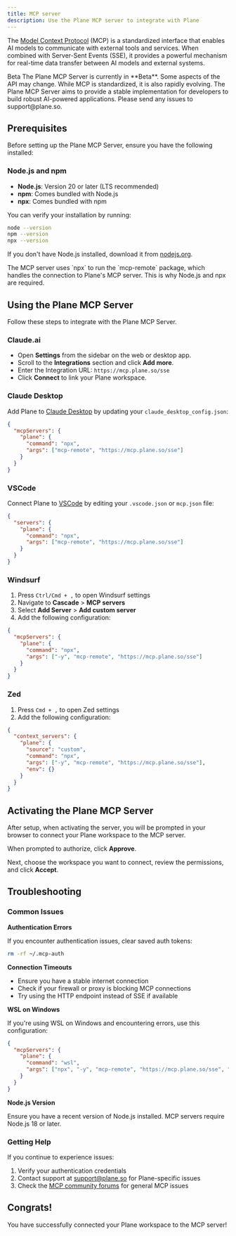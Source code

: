 ```yaml
---
title: MCP server
description: Use the Plane MCP server to integrate with Plane
---
```


The [Model Context Protocol](https://modelcontextprotocol.io/overview) (MCP) is a
standardized interface that enables AI models to communicate with external tools and
services. When combined with Server-Sent Events (SSE), it provides a powerful
mechanism for real-time data transfer between AI models and external systems.

<Note> 
Beta
The Plane MCP Server is currently in **Beta**. Some aspects of the API may change.
While MCP is standardized, it is also rapidly evolving. The Plane MCP Server aims to
provide a stable implementation for developers to build robust AI-powered
applications. Please send any issues to support@plane.so.
</Note>

## Prerequisites

Before setting up the Plane MCP Server, ensure you have the following installed:

### Node.js and npm
- **Node.js**: Version 20 or later (LTS recommended)
- **npm**: Comes bundled with Node.js
- **npx**: Comes bundled with npm

You can verify your installation by running:
```bash
node --version
npm --version
npx --version
```

If you don't have Node.js installed, download it from [nodejs.org](https://nodejs.org/).

<Note>
The MCP server uses `npx` to run the `mcp-remote` package, which handles the connection to Plane's MCP server. This is why Node.js and npx are required.
</Note>

## Using the Plane MCP Server

Follow these steps to integrate with the Plane MCP Server.

### Claude.ai

- Open **Settings** from the sidebar on the web or desktop app.
- Scroll to the **Integrations** section and click **Add more**.
- Enter the Integration URL: `https://mcp.plane.so/sse`
- Click **Connect** to link your Plane workspace.

### Claude Desktop

Add Plane to [Claude Desktop](https://modelcontextprotocol.io/quickstart/user) by
updating your `claude_desktop_config.json`:

```json
{
  "mcpServers": {
    "plane": {
      "command": "npx",
      "args": ["mcp-remote", "https://mcp.plane.so/sse"]
    }
  }
}
```

### VSCode

Connect Plane to [VSCode](https://code.visualstudio.com/docs/copilot/chat/mcp-servers#_add-an-mcp-server)
by editing your `.vscode.json` or `mcp.json` file:

```json
{
  "servers": {
    "plane": {
      "command": "npx",
      "args": ["mcp-remote", "https://mcp.plane.so/sse"]
    }
  }
}
```

### Windsurf

1. Press `Ctrl/Cmd + ,` to open Windsurf settings
2. Navigate to **Cascade** > **MCP servers**
3. Select **Add Server** > **Add custom server**
4. Add the following configuration:

```json
{
  "mcpServers": {
    "plane": {
      "command": "npx",
      "args": ["-y", "mcp-remote", "https://mcp.plane.so/sse"]
    }
  }
}
```

### Zed

1. Press `Cmd + ,` to open Zed settings
2. Add the following configuration:

```json
{
  "context_servers": {
    "plane": {
      "source": "custom",
      "command": "npx",
      "args": ["-y", "mcp-remote", "https://mcp.plane.so/sse"],
      "env": {}
    }
  }
}
```

## Activating the Plane MCP Server

After setup, when activating the server, you will be prompted in your browser to
connect your Plane workspace to the MCP server.

When prompted to authorize, click **Approve**.

Next, choose the workspace you want to connect, review the permissions, and click
**Accept**.

## Troubleshooting

### Common Issues

**Authentication Errors**

If you encounter authentication issues, clear saved auth tokens:

```bash
rm -rf ~/.mcp-auth
```

**Connection Timeouts**

- Ensure you have a stable internet connection
- Check if your firewall or proxy is blocking MCP connections
- Try using the HTTP endpoint instead of SSE if available

**WSL on Windows**

If you're using WSL on Windows and encountering errors, use this configuration:

```json
{
  "mcpServers": {
    "plane": {
      "command": "wsl",
      "args": ["npx", "-y", "mcp-remote", "https://mcp.plane.so/sse", "--transport sse-only"]
    }
  }
}
```

**Node.js Version**

Ensure you have a recent version of Node.js installed. MCP servers require Node.js 18 or later.

### Getting Help

If you continue to experience issues:

1. Verify your authentication credentials
2. Contact support at support@plane.so for Plane-specific issues
3. Check the [MCP community forums](https://modelcontextprotocol.io) for general MCP issues

## Congrats!

You have successfully connected your Plane workspace to the MCP server!